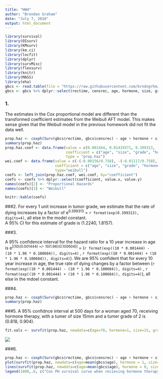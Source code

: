 ```yaml
---
title: "HW4"
author: "Brendan Graham"
date: "July 7, 2016"
output: html_document
---
```


```r
library(survival)
library(OIsurv)
library(KMsurv)
library(km.ci)
library(locfit)
library(dplyr)
library(survMisc)
library(flexsurv)
library(knitr)
library(MASS)
library(eha)
gbcs <- read.table(file = "https://raw.githubusercontent.com/brndngrhm/survival_analysis/master/data/gbcs.txt", header = T, stringsAsFactors = F)
gbcs <- gbcs %>% dplyr::select(rectime, censrec, age, hormone, size, grade)

```

### 1.
The estimates in the Cox proportional model are different than the transformed coefficient estimates from the Weibull AFT model. This makes sense given that the Weibull model in the previous homework did not fit the data well.  
```r
prop.haz <- coxph(Surv(gbcs$rectime, gbcs$censrec) ~ age + hormone + size + grade, data=gbcs, ties="breslow")
summary(prop.haz)
prop.haz.coef <- data.frame(value = c(0.001444, 0.01419371, 0.399313, -0.33928886 ),
                            coefficient = c("age", "size", "grade", "hormone"), 
                            type = "prop.haz")
wei.coef <- data.frame(value = c(-(-0.00156/0.758), -(-0.01117/0.758), -(-0.31116/0.758), -(0.28084/0.758)),
                       coefficient = c("age", "size", "grade", "hormone"), 
                       type="weibull")
coefs <- left_join(prop.haz.coef, wei.coef, by="coefficient")
coefs <- coefs %>% dplyr::select(coefficient, value.x, value.y)
names(coefs)[2] <- "Proportional Hazards"
names(coefs)[3] <- "Weibull"

knitr::kable(coefs)
```

###2.
For every 1 unit increase in tumor grade, we estimate that the rate of dying increases by a factor of e^0.399313^ = `r format(exp(0.399313), digits=4)`, all else in the model constant.  
A 95% CI for this estimate of grade is (1.2240, 1.8157).


###3.

A 95% confidence interval for the hazard ratio for a 10 year increase in age is e^[(10)(0.001444) +/- 10(1.96)(0.100604)]^ = (`r format(exp((10 * 0.001444) - (10 * 1.96 * 0.100604)), digits=4)` , 
`r format(exp((10 * 0.001444) + (10 * 1.96 * 0.100604)), digits=4)`). We are 95% confident that for every 10 year increase in age, the true rate of dying changes by a factor between (`r format(exp((10 * 0.001444) - (10 * 1.96 * 0.100604)), digits=4)` , 
`r format(exp((10 * 0.001444) + (10 * 1.96 * 0.100604)), digits=4)`), all else in the mdoel constant.

###4.
```r
prop.haz <- coxph(Surv(gbcs$rectime, gbcs$censrec) ~ age + hormone + size + factor(grade), data=gbcs, ties="breslow")
summary(prop.haz)

```

###5.
A 95% confidnce interval at 500 days for a woman aged 70, receiving hormone therapy, with a tumer of size 15mm and a tumer grade of 2 is (0.818, 0.904).
```r
fit.vals <- survfit(prop.haz, newdata=c(age=70, hormone=1, size=15, grade=2))
```
![](https://raw.githubusercontent.com/brndngrhm/survival_analysis/master/hw/hw4_num5.png)

###6.
```r
prop.haz <- coxph(Surv(gbcs$rectime, gbcs$censrec) ~ age + hormone + size + grade, data=gbcs, ties="breslow")
plot(survfit(prop.haz, newdata=c(age=mean(gbcs$age), hormone = 1, size=mean(gbcs$size), grade=mean(gbcs$grade))), mark.time=F, conf.int=F, col="Blue")
lines(survfit(prop.haz, newdata=c(age=mean(gbcs$age), hormone = 0, size=mean(gbcs$size), grade=mean(gbcs$grade))), mark.time=F, conf.int=F, col="red")
legend(1000,.8, c("Cox PH survival curve when recieving hormone therapy\n", "Cox PH survival curve when *not* recieving hormone therapy"), lty=c(1,1), col=c("Blue", "red"))
```

